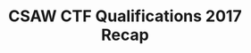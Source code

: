 ---
type: general
credit:
- SIGPwny
featured: false
slides: csaw_recap.pdf
tags:
- misc
- csaw
- recap
time_start: 2017-09-21T18:00:00.000000-05:00
title: CSAW CTF Qualifications 2017 Recap
week_number: 3
---
